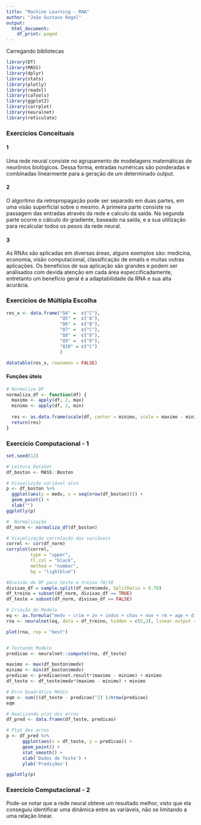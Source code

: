 ```yaml
---
title: "Machine Learning - RNA"
author: "João Gustavo Rogel"
output:
  html_document:
    df_print: paged
---
```


Carregando bibliotecas

```r
library(DT)
library(MASS)
library(dplyr)
library(stats)
library(plotly)
library(readxl)
library(caTools)
library(ggplot2)
library(corrplot)
library(neuralnet)
library(reticulate)
```

### Exercícios Conceituais
#### 1
Uma rede neural consiste no agrupamento de modelagens matemáticas de neurônios biológicos. Dessa forma,
entradas numéricas são ponderadas e combinadas linearmente para a geração de um determinado output.

#### 2
O algoritmo da retropropagação pode ser separado em duas partes, em uma visão superficial sobre o mesmo.
A primeira parte consiste na passagem das entradas através da rede e calculo da saída. Na segunda parte
ocorre o cálculo do gradiente, baseado na saída, e a sua utilização para recalcular todos os pesos da rede
neural.

#### 3
As RNAs são aplicadas em diversas áreas, alguns exemplos são: medicina, economia, visão computacional,
classificação de emails e muitas outras aplicações. Os benefícios de sua aplicação são grandes e podem
ser análisados com devida atenção em cada área especcificadamente, entretanto um benefício geral é a
adaptabilidade da RNA e sua alta acurácia.


### Exercícios de Múltipla Escolha
```r
res_x <- data.frame("Q4" =  c("C"),
                    "Q5" =  c("A"),
                    "Q6" =  c("B"),
                    "Q7" =  c("C"),
                    "Q8" =  c("D"),
                    "Q9" =  c("D"),
                    "Q10" = c("C")
                    )

datatable(res_x, rownames = FALSE)
```

#### Funções úteis
```r

# Normaliza DF
normaliza_df <- function(df) {
  maximo <- apply(df, 2, max) 
  minimo <- apply(df, 2, min)
  
  res <- as.data.frame(scale(df, center = minimo, scale = maximo - minimo))
  return(res)
}
```


### Exercício Computacional - 1
```r
set.seed(12)

# Leitura DataSet
df_boston <- MASS::Boston

# Visualizção variável alvo
p <- df_boston %>% 
  ggplot(aes(y = medv, x = seq(nrow(df_boston)))) + 
  geom_point() + 
  xlab("")
ggplotly(p)

#  Normalização
df_norm <- normaliza_df(df_boston)

# Visualização correlação das variáveis
correl <- cor(df_norm)  
corrplot(correl,
         type = "upper",
         tl.col = "black",
         method = "number",
         bg = "lightblue")

#Divisão do DF para teste e treino 70/30
divisao_df = sample.split(df_norm$medv, SplitRatio = 0.70)
df_treino = subset(df_norm, divisao_df == TRUE)
df_teste = subset(df_norm, divisao_df == FALSE)

# Criação do Modelo
eq <- as.formula("medv ~ crim + zn + indus + chas + nox + rm + age + dis + rad + tax + ptratio + black + lstat")
rna <- neuralnet(eq, data = df_treino, hidden = c(5,3), linear.output = TRUE)

plot(rna, rep = "best")


# Testando Modelo
predicao <- neuralnet::compute(rna, df_teste)

maximo <- max(df_boston$medv) 
minimo <- min(df_boston$medv) 
predicao <- predicao$net.result*(maximo - minimo) + minimo
df_teste <- df_teste$medv*(maximo - minimo) + minimo

# Erro Quadrático Médio
eqm <- sum(((df_teste - predicao)^2) )/nrow(predicao)
eqm

# Realizando plot dos erros
df_pred <- data.frame(df_teste, predicao)

# Plot dos erros
p <- df_pred %>% 
      ggplot(aes(x = df_teste, y = predicao)) + 
      geom_point() + 
      stat_smooth() + 
      xlab('Dados de Teste') + 
      ylab('Predições')

ggplotly(p)
```


### Exercício Computacional - 2

Pode-se notar que a rede neural obteve um resultado melhor, visto que ela conseguiu identificar uma
dinâmica entre as variáveis, não se limitando a uma relação linear.



